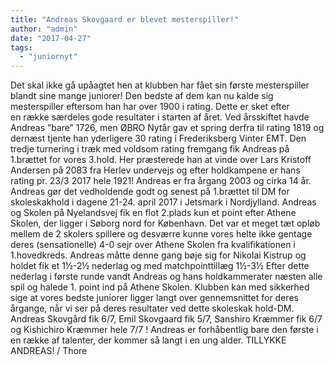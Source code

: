 ```yaml
---
title: "Andreas Skovgaard er blevet mesterspiller!"
author: "admin"
date: "2017-04-27"
tags: 
  - "juniornyt"
---
```


Det skal ikke gå upåagtet hen at klubben har fået sin første mesterspiller blandt sine mange juniorer! Den bedste af dem kan nu kalde sig mesterspiller eftersom han har over 1900 i rating. Dette er sket efter en række særdeles gode resultater i starten af året. Ved årsskiftet havde Andreas ”bare” 1726, men ØBRO Nytår gav et spring derfra til rating 1819 og dernæst tjente han yderligere 30 rating i Frederiksberg Vinter EMT. Den tredje turnering i træk med voldsom rating fremgang fik Andreas på 1.brættet for vores 3.hold. Her præsterede han at vinde over Lars Kristoff Andersen på 2083 fra Herlev undervejs og efter holdkampene er hans rating pr. 23/3 2017 hele 1921! Andreas er fra årgang 2003 og cirka 14 år. Andreas gør det vedholdende godt og senest på 1.brættet til DM for skoleskakhold i dagene 21-24. april 2017 i Jetsmark i Nordjylland. Andreas og Skolen på Nyelandsvej fik en flot 2.plads kun et point efter Athene Skolen, der ligger i Søborg nord for København. Det var et meget tæt opløb mellem de 2 skolers spillere og desværre kunne vores helte ikke gentage deres (sensationelle) 4-0 sejr over Athene Skolen fra kvalifikationen i 1.hovedkreds. Andreas måtte denne gang bøje sig for Nikolai Kistrup og holdet fik et 1½-2½ nederlag og med matchpointtillæg 1½-3½ Efter dette nederlag i første runde vandt Andreas og hans holdkammerater næsten alle spil og halede 1. point ind på Athene Skolen. Klubben kan med sikkerhed sige at vores bedste juniorer ligger langt over gennemsnittet for deres årgange, når vi ser på deres resultater ved dette skoleskak hold-DM. Andreas Skovgård fik 6/7, Emil Skovgaard fik 5/7, Sanshiro Kræmmer fik 6/7 og Kishichiro Kræmmer hele 7/7 ! Andreas er forhåbentlig bare den første i en række af talenter, der kommer så langt i en ung alder. TILLYKKE ANDREAS! / Thore
